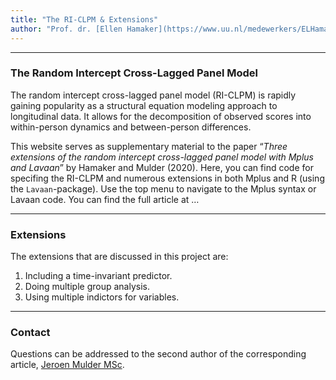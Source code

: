 ```yaml
---
title: "The RI-CLPM & Extensions"
author: "Prof. dr. [Ellen Hamaker](https://www.uu.nl/medewerkers/ELHamaker) and [Jeroen Mulder](https://www.uu.nl/medewerkers/JDMulder) MSc - Utrecht University, the Netherlands"
---
```


----

### The Random Intercept Cross-Lagged Panel Model
The random intercept cross-lagged panel model (RI-CLPM) is rapidly gaining popularity as a structural equation modeling approach to longitudinal data. It allows for the decomposition of observed scores into within-person dynamics and between-person differences. 

This website serves as supplementary material to the paper "*Three extensions of the random intercept cross-lagged panel model with Mplus and Lavaan*" by Hamaker and Mulder (2020). Here, you can find code for specifing the RI-CLPM and numerous extensions in both Mplus and R (using the `Lavaan`-package). Use the top menu to navigate to the Mplus syntax or Lavaan code. You can find the full article at ...

----

### Extensions
The extensions that are discussed in this project are:

1. Including a time-invariant predictor. 
2. Doing multiple group analysis. 
3. Using multiple indictors for variables. 

----

### Contact
Questions can be addressed to the second author of the corresponding article, [Jeroen Mulder MSc](mailto:j.d.mulder@uu.nl). 